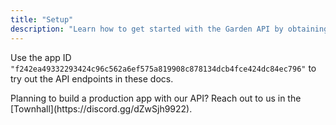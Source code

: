 ```yaml
---
title: "Setup"
description: "Learn how to get started with the Garden API by obtaining and using an app ID for authentication"
---
```


Use the app ID `"f242ea49332293424c96c562a6ef575a819908c878134dcb4fce424dc84ec796"` to try out the API endpoints in these docs.

<Note>
    Planning to build a production app with our API? Reach out to us in the [Townhall](https://discord.gg/dZwSjh9922).
</Note>